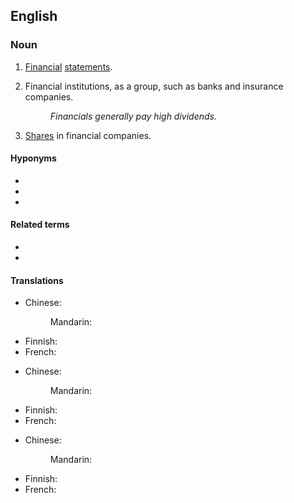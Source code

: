 ==English==

===Noun===
{{en-plural noun}}

# {{lb|en|accounting|business}} [[financial|Financial]] [[statements]].
# {{lb|en|business|finance}} Financial institutions, as a group, such as banks and insurance companies.
#: ''Financials generally pay high dividends.''
# {{lb|en|business|finance}} [[share|Shares]] in financial companies.

====Hyponyms====
* {{l|en|balance sheet}}
* {{l|en|income statement}}
* {{l|en|profit and loss}}

====Related terms====
* {{l|en|finance}}
* {{l|en|financial}}

====Translations====
{{trans-top|financial statements}}
* Chinese:
*: Mandarin: {{t-needed|cmn}}
{{trans-mid}}
* Finnish: {{t|fi|[[tiliote|tiliotteet]]|p}}
* French: {{t-needed|fr}}
{{trans-bottom}}

{{trans-top|financial institutions}}
* Chinese:
*: Mandarin: {{t-needed|cmn}}
{{trans-mid}}
* Finnish: {{t|fi|[[rahalaitos|rahalaitokset]]|p}}
* French: {{t-needed|fr}}
{{trans-bottom}}

{{trans-top|shares}}
* Chinese:
*: Mandarin: {{t-needed|cmn}}
{{trans-mid}}
* Finnish: {{t|fi|[[osake|osakkeet]]|p}}
* French: {{t-needed|fr}}
{{trans-bottom}}